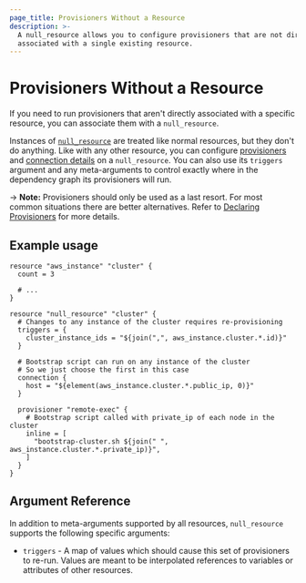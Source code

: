 ```yaml
---
page_title: Provisioners Without a Resource
description: >-
  A null_resource allows you to configure provisioners that are not directly
  associated with a single existing resource.
---
```


# Provisioners Without a Resource

[null]: https://registry.terraform.io/providers/hashicorp/null/latest/docs/resources/resource

If you need to run provisioners that aren't directly associated with a specific
resource, you can associate them with a `null_resource`.

Instances of [`null_resource`][null] are treated like normal resources, but they
don't do anything. Like with any other resource, you can configure
[provisioners](/language/resources/provisioners/syntax) and [connection
details](/language/resources/provisioners/connection) on a `null_resource`. You can also
use its `triggers` argument and any meta-arguments to control exactly where in
the dependency graph its provisioners will run.

-> **Note:** Provisioners should only be used as a last resort. For most
common situations there are better alternatives. Refer to
[Declaring Provisioners](/language/resources/provisioners/syntax) for more details.

## Example usage

```hcl
resource "aws_instance" "cluster" {
  count = 3

  # ...
}

resource "null_resource" "cluster" {
  # Changes to any instance of the cluster requires re-provisioning
  triggers = {
    cluster_instance_ids = "${join(",", aws_instance.cluster.*.id)}"
  }

  # Bootstrap script can run on any instance of the cluster
  # So we just choose the first in this case
  connection {
    host = "${element(aws_instance.cluster.*.public_ip, 0)}"
  }

  provisioner "remote-exec" {
    # Bootstrap script called with private_ip of each node in the cluster
    inline = [
      "bootstrap-cluster.sh ${join(" ", aws_instance.cluster.*.private_ip)}",
    ]
  }
}
```

## Argument Reference

In addition to meta-arguments supported by all resources, `null_resource`
supports the following specific arguments:

- `triggers` - A map of values which should cause this set of provisioners to
  re-run. Values are meant to be interpolated references to variables or
  attributes of other resources.
